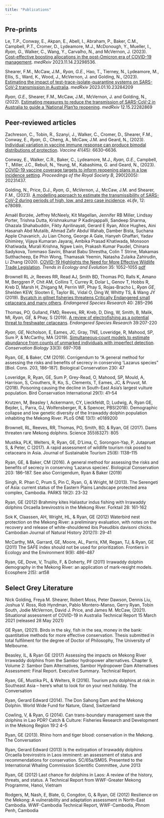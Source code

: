 ```yaml
---
title: "Publications"
---
```


## Pre-prints

Le, T.P., Conway, E., Akpan, E., Abell, I., Abraham, P., Baker, C.M., Campbell, P.T., Cromer, D., Lydeamore, M.J., McDonough, Y., Mueller, I., *Ryan, G.*, Walker, C., Wang, Y., Carvalho, N., and McVernon, J. (2023). [Cost-effective boosting allocations in the post-Omicron era of COVID-19 management]( https://doi.org/10.1101/2023.11.14.23298536){target="_blank"}. *medRxiv* 2023.11.14.23298536.

Shearer, F.M., McCaw, J.M., *Ryan, G.E.*, Hao, T., Tierney, N., Lydeamore, M., Ellis, S., Ward, K., Wood, J., McVernon, J. and Golding, N., (2023). [Estimating the impact of test-trace-isolate-quarantine systems on SARS-CoV-2 transmission in Australia](https://doi.org/10.1101/2023.01.10.23284209){target="_blank"}. *medRxiv* 2023.01.10.23284209

*Ryan, G.E.*, Shearer, F.M., McCaw, J.M., McVernon, J. and Golding, N., (2022). [Estimating measures to reduce the transmission of SARS-CoV-2 in Australia to guide a ‘National Plan’to reopening](https://doi.org/10.1101/2022.12.15.22282869){target="_blank"}. *medRxiv* 12.15.22282869

## Peer-reviewed articles

Zachreson, C., Tobin, R., Szanyi, J., Walker, C., Cromer, D., Shearer, F.M., Conway, E., *Ryan, G.*, Cheng, A., McCaw, J.M. and Geard, N., (2023). [Individual variation in vaccine immune response can produce bimodal distributions of protection](https://doi.org/10.1016/j.vaccine.2023.09.025){target="_blank"}. *Vaccine* 41(45): 6630--6636.

Conway, E., Walker, C.R., Baker, C., Lydeamore, M.J., *Ryan, G.E.*, Campbell, T., Miller, J.C., Rebuli, N., Yeung, M., Kabashima, G. and Geard, N., (2023). [COVID-19 vaccine coverage targets to inform reopening plans in a low incidence setting](https://doi.org/10.1098/rspb.2023.1437){target="_blank"}. *Proceedings of the Royal Society B*, 290(2005): 20231437.

Golding, N., Price, D.J., *Ryan, G.*, McVernon, J., McCaw, J.M. and Shearer, F.M., (2023). [A modelling approach to estimate the transmissibility of SARS-CoV-2 during periods of high, low, and zero case incidence](https://doi.org/10.7554/eLife.78089){target="_blank"}. *eLife*, 12: e78089.

Amaël Borzée, Jeffrey McNeely, Kit Magellan, Jennifer RB Miller, Lindsay Porter, Trishna Dutta, Krishnakumar P Kadinjappalli, Sandeep Sharma, Ghazala Shahabuddin, Fikty Aprilinayati, Gerard E Ryan, Alice Hughes, Aini Hasanah Abd Mutalib, Ahmad Zafir Abdul Wahab, Damber Bista, Suchana Apple Chavanich, Ju Lian Chong, George A Gale, Hanyeh Ghaffari, Yadav Ghimirey, Vijaya Kumaran Jayaraj, Ambika Prasad Khatiwada, Monsoon Khatiwada, Murali Krishna, Ngwe Lwin, Prakash Kumar Paudel, Chinara Sadykova, Tommaso Savini, Bharat Babu Shrestha, Colin T Strine, Makamas Sutthacheep, Ee Phin Wong, Thamasak Yeemin, Natasha Zulaika Zahirudin, Li Zhang (2020). [COVID-19 Highlights the Need for More Effective Wildlife Trade Legislation](https://doi.org/10.1016/j.tree.2020.10.001){target="_blank"}. *Trends in Ecology and Evolution* 35: 1052--1055 [pdf](publications/TREE_35(12)1052–1055_Boruzee&al_2020.pdf){target="_blank"}

Brownell RL Jr, Reeves RR, Read AJ, Smith BD, Thomas PO, Ralls K, Amano M, Berggren P, Chit AM, Collins T, Currey R, Dolar L, Genov T, Hobbs R, Kreb D, Marsh H, Zhigang M, Perrin WF, Phay S, Rojas-Bracho L, *Ryan GE*, Shelden KEW, Slooten E, Taylor BL, Vidal O, Ding W, Whitty TS, & Wang JY (2019). [Bycatch in gillnet fisheries threatens Critically Endangered small cetaceans and many others](https://doi.org/10.3354/esr00994){target="_blank"}. *Endangered Species Research* 40: 285--296

Thomas, PO, Gulland, FMD, Reeves, RR, Kreb, D, Ding, W, Smith, B, Malik, MI, *Ryan, GE*, & Phay, S (2019). [A review of electrofishing as a potential threat to freshwater cetaceans](https://doi.org/10.3354/esr00962){target="_blank"}. *Endangered Species Research* 39:207-220

*Ryan, GE*, Nicholson, E, Eames, JC, Gray, TNE, Loveridge, R, Mahood, SP, Sum P, & McCarthy, MA (2019). [Simultaneous‐count models to estimate abundance from counts of unmarked individuals with imperfect detection](https://doi.org/10.1111/cobi.13261){target="_blank"}. *Conservation Biology* 33(3): 697--708

Ryan, GE, & Baker, CM (2019). Corrigendum to "A general method for assessing the risks and benefits of secrecy in conserving 'Lazarus species" \[Biol. Cons. 203, 186--187\]. Biological Conservation 230: 47

Loveridge, R, Ryan, GE, Sum P, Grey-Read, O, Mahood, SP, Mould, A, Harrison, S, Crouthers, R, Ko, S., Clements, T, Eames, JC, & Pruvot, M. (2018). Poisoning causing the decline in South-East Asia's largest vulture population. Bird Conservation International 29(1): 41--54

Krutzen, M, Beasley I, Ackermann, CY, Lieckfeldt, D, Ludwig, A, Ryan GE, Bejder, L, Parra, GJ, Wolfensberger, R, & Spencer, PBS(2018). Demographic collapse and low genetic diversity of the Irrawaddy dolphin population inhabiting the Mekong River. PLoS ONE 13(1): e0189200

Brownell, RL, Reeves, RR, Thomas, PO, Smith, BD, & Ryan, GE (2017). Dams threaten rare Mekong dolphins. Science 355(6327): 805

Mustika, PLK, Welters, R, Ryan, GE, D'Lima, C, Sorongon-Yap, P, Jutapruet S, & Peter, C (2017). A rapid assessment of wildlife tourism risk posed to cetaceans in Asia. Journal of Sustainable Tourism 25(8): 1138--115

Ryan, GE, & Baker, CM (2016). A general method for assessing the risks and benefits of secrecy in conserving 'Lazarus species'. Biological Conservation 203: 186--187. See also Corrigendum, Ryan & Baker (2019)

Singh, R. Phan C, Prum S, Pin C, Ryan, G, & Wright, M (2013). The Serengeti of Asia: current status of the Eastern Plains Landscape protected area complex, Cambodia. PARKS 19(2): 23-32

Ryan, GE (2012) Brahminy kites Haliastur indus fishing with Irrawaddy dolphins Orcaella brevirostris in the Mekong River. Forktail 28: 161-162

Sok K, Claassen, AH, Wright, HL, & Ryan, GE (2012) Waterbird nest protection on the Mekong River: a preliminary evaluation, with notes on the recovery and release of white-shouldered ibis Pseudibis davisoni chicks. Cambodian Journal of Natural History 2012(1): 29-41

McCarthy, MA, Garrard, GE, Moore, AL, Parris, KM, Regan, TJ, & Ryan, GE (2011) The SAFE index should not be used for prioritization. Frontiers in Ecology and the Environment 9(9): 486--487

Ryan, GE, Dove, V, Trujillo, F, & Doherty, PF (2011) Irrawaddy dolphin demography in the Mekong River: an application of mark-resight models. Ecosphere 2(5): art58

## Select Grey Literature

Nick Golding, Freya M. Shearer, Robert Moss, Peter Dawson, Dennis Liu, Joshua V. Ross, Rob Hyndman, Pablo Montero-Manso, Gerry Ryan, Tobin South, Jodie McVernon, David J. Price, and James M. McCaw, (2021). Situational assessment of COVID-19 in Australia Technical Report 15 March 2021 (released 28 May 2021)

GE Ryan, (2021). Birds in the sky, fish in the sea, money in the bank: quantitative methods for more effective conservation. Thesis submitted in total fulfilment for the degree of Doctor of Philosophy, The University of Melbourne.

Beasley, IL, & Ryan GE (2017) Assessing the impacts on Mekong River Irrawaddy dolphins from the Sambor hydropower alternatives. Chapter 9, Volume 2: Sambor Dam Alternatives, Sambor Hydropower Dam Alternatives Assessment: Final Report. Executive Summary. Technical Report.

Ryan, GE, Mustika PL, & Welters, R (2016). Tourism puts dolphins at risk in Southeast Asia -- here's what to look for on your next holiday. The Conversation

Ryan, Gerard Edward (2014). The Don Sahong Dam and the Mekong Dolphin. World Wide Fund for Nature, Gland, Switzerland

Cowling, V, & Ryan, G (2014). Can trans-boundary management save the dolphins in Lao PDR? Catch & Culture: Fisheries Research and Development in the Mekong Region 19:2 4--5

Ryan, GE (2013). Rhino horn and tiger blood: conservation in the Mekong. The Conversation

Ryan, Gerard Edward (2013) Is the extirpation of Irrawaddy dolphins Orcaella brevirostris in Laos imminent: an assessment of status and recommendations for conservation. SC/65a/SM05. Presented to the International Whaling Commission Scientific Committee, June 2013

Ryan, GE (2012) Last chance for dolphins in Laos: A review of the history, threats, and status. A Technical Report from WWF-Greater Mekong Programme, Hanoi, Vietnam

Rodgers, M, Nash, E, Blate, G, Congdon, G, & Ryan, GE (2012) Resilience on the Mekong: A vulnerability and adaptation assessment in North-East Cambodia. WWF-Cambodia Technical Report, WWF-Cambodia, Phnom Penh, Cambodia
